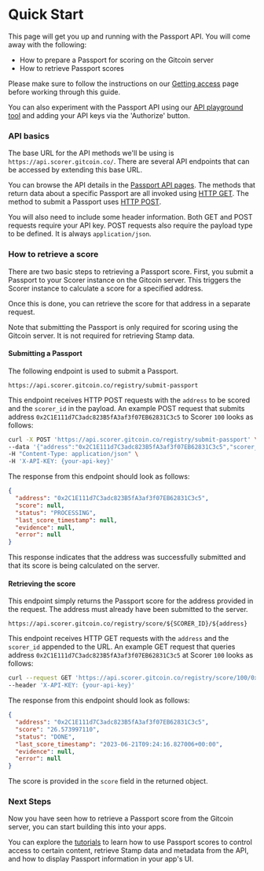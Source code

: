 
# Quick Start

This page will get you up and running with the Passport API. You will come away with the following:

* How to prepare a Passport for scoring on the Gitcoin server
* How to retrieve Passport scores

Please make sure to follow the instructions on our [Getting access](scorer-api/api-access.md) page before working through this guide.

You can also experiment with the Passport API using our [API playground tool](https://api.scorer.gitcoin.co/docs) and adding your API keys via the 'Authorize' button.



### API basics

The base URL for the API methods we'll be using is `https://api.scorer.gitcoin.co/`. There are several API endpoints that can be accessed by extending this base URL.

You can browse the API details in the [Passport API pages](scorer-api/). The methods that return data about a specific Passport are all invoked using [HTTP GET](https://developer.mozilla.org/en-US/docs/Web/HTTP/Methods/GET). The method to submit a Passport uses [HTTP POST](https://developer.mozilla.org/en-US/docs/Web/HTTP/Methods/POST).

You will also need to include some header information. Both GET and POST requests require your API key. POST requests also require the payload type to be defined. It is always `application/json`.



### How to retrieve a score

There are two basic steps to retrieving a Passport score. First, you submit a Passport to your Scorer instance on the Gitcoin server. This triggers the Scorer instance to calculate a score for a specified address.

Once this is done, you can retrieve the score for that address in a separate request.

<Callout type="info">
Note that submitting the Passport is only required for scoring using the Gitcoin server. It is not required for retrieving Stamp data.
</Callout>

#### Submitting a Passport

The following endpoint is used to submit a Passport.

```
https://api.scorer.gitcoin.co/registry/submit-passport
```

This endpoint receives HTTP POST requests with the `address` to be scored and the `scorer_id` in the payload. An example POST request that submits address `0x2C1E111d7C3adc823B5fA3af3f07EB62831C3c5` to Scorer `100` looks as follows:

```bash filename="Sample request" copy
curl -X POST 'https://api.scorer.gitcoin.co/registry/submit-passport' \
--data '{"address":"0x2C1E111d7C3adc823B5fA3af3f07EB62831C3c5","scorer_id":"100"}' \ 
-H "Content-Type: application/json" \ 
-H 'X-API-KEY: {your-api-key}'
```

The response from this endpoint should look as follows:

```json filename="Sample response"
{
  "address": "0x2C1E111d7C3adc823B5fA3af3f07EB62831C3c5",
  "score": null,
  "status": "PROCESSING",
  "last_score_timestamp": null,
  "evidence": null,
  "error": null
}
```

This response indicates that the address was successfully submitted and that its score is being calculated on the server.

#### Retrieving the score

This endpoint simply returns the Passport score for the address provided in the request. The address must already have been submitted to the server.

```
https://api.scorer.gitcoin.co/registry/score/${SCORER_ID}/${address}
```

This endpoint receives HTTP GET requests with the `address` and the `scorer_id` appended to the URL. An example GET request that queries address `0x2C1E111d7C3adc823B5fA3af3f07EB62831C3c5` at Scorer `100` looks as follows:

```bash filename="Sample request" copy
curl --request GET 'https://api.scorer.gitcoin.co/registry/score/100/0x2C1E111d7C3adc823B5fA3af3f07EB62831C3c5' \ 
--header 'X-API-KEY: {your-api-key}'
```

The response from this endpoint should look as follows:

```json filename="Sample response"
{
  "address": "0x2C1E111d7C3adc823B5fA3af3f07EB62831C3c5",
  "score": "26.573997110",
  "status": "DONE",
  "last_score_timestamp": "2023-06-21T09:24:16.827006+00:00",
  "evidence": null,
  "error": null
}
```

The score is provided in the `score` field in the returned object.


### Next Steps

Now you have seen how to retrieve a Passport score from the Gitcoin server, you can start building this into your apps.

You can explore the [tutorials](/building-with-passport/tutorials) to learn how to use Passport scores to control access to certain content, retrieve Stamp data and metadata from the API, and how to display Passport information in your app's UI.
